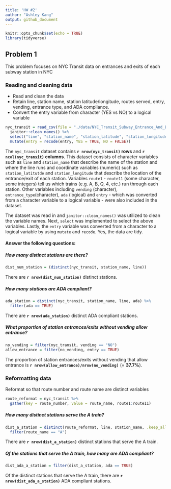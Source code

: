 ```yaml
---
title: 'HW #2'
author: "Ashley Kang"
output: github_document
---
```


```r
knitr::opts_chunk$set(echo = TRUE)
library(tidyverse)
```

## Problem 1
This problem focuses on NYC Transit data on entrances and exits of each subway station in NYC

### Reading and cleaning data

* Read and clean the data
* Retain line, station name, station latitude/longitude, routes served, entry, vending, entrance type, and ADA compliance. 
* Convert the entry variable from character (YES vs NO) to a logical variable 
```r
nyc_transit = read_csv(file = "./data/NYC_Transit_Subway_Entrance_And_Exit_Data.csv") %>%
  janitor::clean_names() %>%
  select("line", "station_name", "station_latitude", "station_longitude", "route1":"route11", "entry", "vending", "entrance_type", "ada") %>% 
  mutate(entry = recode(entry, YES = TRUE, NO = FALSE))
```

The `nyc_transit` dataset contains **`r nrow(nyc_transit)` rows** and **`r ncol(nyc_transit)` columns**. This dataset consists of character variables such as `line` and `station_name` that describe the name of the station and where the line runs and coordinate variables (numeric) such as `station_latitutde` and `station_longitude` that describe the location of the entrance/exit of each station. Variables `route1` - `route11` (some character, some integers) tell us which trains (e.g. A, B, Q, 4, etc.) run through each station. Other variables including `vending` (character), `entrance_type`(character), `ada` (logical) and `entry` - which was converted from a character variable to a logical variable - were also included in the dataset.  

The dataset was read in and `janitor::clean_names()` was utilized to clean the variable names. Next, `select` was implemented to select the above variables. Lastly, the `entry` variable was converted from a character to a logical variable by using `mutate` and `recode`. Yes, the data are tidy.

#### Answer the following questions:
##### How many distinct stations are there?
```r
dist_num_station = (distinct(nyc_transit, station_name, line))
```
There are **`r nrow(dist_num_station)`** distinct stations.

##### How many stations are ADA compliant?
```r
ada_station = distinct(nyc_transit, station_name, line, ada) %>%
  filter(ada == TRUE)
```
There are **`r nrow(ada_station)`** distinct ADA compliant stations.

##### What proportion of station entrances/exits without vending allow entrance?
```r
no_vending = filter(nyc_transit, vending == "NO")
allow_entrance = filter(no_vending, entry == TRUE)
```

The proportion of station entrances/exits without vending that allow entrance is **`r nrow(allow_entrance)/nrow(no_vending)`** (= **37.7%**).

### Reformatting data
Reformat so that route number and route name are distinct variables
```r
route_reformat = nyc_transit %>%
  gather(key = route_number, value = route_name, route1:route11)
```

##### How many distinct stations serve the A train?
```r
dist_a_station = distinct(route_reformat, line, station_name, .keep_all = TRUE) %>%
  filter(route_name == "A")
```
There are **`r nrow(dist_a_station)`** distinct stations that serve the A train.

##### Of the stations that serve the A train, how many are ADA compliant?
```r
dist_ada_a_station = filter(dist_a_station, ada == TRUE)
```

Of the distinct stations that serve the A train, there are **`r  nrow(dist_ada_a_station)`** ADA compliant stations.
